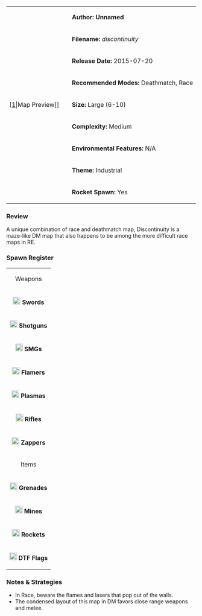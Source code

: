 {| border="1" cellpadding="2" width="800px"
|rowspan="9" width="150px"|[[File:Discontinuity.png|thumb|center]|Map Preview]]
|'''Author: Unnamed'''
|-
|'''Filename:''' ''discontinuity''
|-
| '''Release Date:''' 2015-07-20
|-
|'''Recommended Modes:''' Deathmatch, Race
|-
|'''Size:''' Large (6-10)
|-
|'''Complexity:''' Medium
|-
|'''Environmental Features:''' N/A
|-
|'''Theme:''' Industrial
|-
|'''Rocket Spawn:''' Yes
|}

=== Review ===

A unique combination of race and deathmatch map, Discontinuity is a maze-like DM map that also happens to be among the more difficult race maps in RE.

=== Spawn Register ===
{| border="1" cellpadding="2" width="150px"
|colspan="2" align="center"|Weapons
|-
|[[File:Sword.png|20px]] '''Swords''' || 3
|-
|[[File:Shotgun.png|20px]] '''Shotguns''' || 2
|-
|[[File:Smg.png|20px]] '''SMGs''' || 2
|-
|[[File:Flamer.png|20px]] '''Flamers''' || 2
|-
|[[File:Plasma.png|20px]] '''Plasmas''' || 4
|-
| [[File:Rifle.png|20px]] '''Rifles''' || 2
|-
| [[File:Zapper_grey.png|20px]] '''  Zappers''' || 2
|-
|colspan="2" align="center"|Items
|-
| [[File:Grenade.png|20px]] '''Grenades''' || 7
|-
| [[File:Mine.png|20px]] '''Mines''' || 2
|-
| [[File:Rocket.png|20px]] '''Rockets''' || 1
|-
| [[File:Flag.png|20px]] '''DTF Flags''' || 5
|}

=== Notes & Strategies ===

* In Race, beware the flames and lasers that pop out of the walls.
* The condensed layout of this map in DM favors close range weapons and melee.